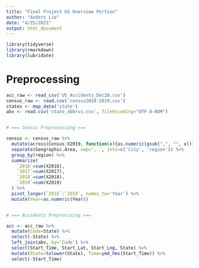 ```yaml
---
title: "Final Project US Overview Portion"
author: "Anders Lie"
date: "4/25/2021"
output: html_document
---
```



```r
library(tidyverse)
library(rmarkdown)
library(lubridate)
```

# Preprocessing

```r
acc_raw <- read_csv('US_Accidents_Dec20.csv')
census_raw <- read.csv('census2010-2019.csv')
states <- map_data('state')
abv <- read.csv('state_abbrvs.csv', fileEncoding="UTF-8-BOM")


# === Census Preprocessing ===

census <- census_raw %>%
  mutate(across(Census:X2019, function(x){as.numeric(gsub(",", "", x))})) %>%
  separate(Geographic.Area, sep=', ', into=c('City', 'region')) %>%
  group_by(region) %>%
  summarize(
    `2016`=sum(X2016),
    `2017`=sum(X2017),
    `2018`=sum(X2018),
    `2019`=sum(X2019)
  ) %>%
  pivot_longer(`2016`:`2019`, names_to='Year') %>%
  mutate(Year=as.numeric(Year))


# === Accidents Preprocssing ===

acc <- acc_raw %>%
  mutate(Code=State) %>%
  select(-State) %>%
  left_join(abv, by='Code') %>%
  select(Start_Time, Start_Lat, Start_Lng, State) %>%
  mutate(State=tolower(State), Time=ymd_hms(Start_Time)) %>%
  select(-Start_Time)
  
  

```
